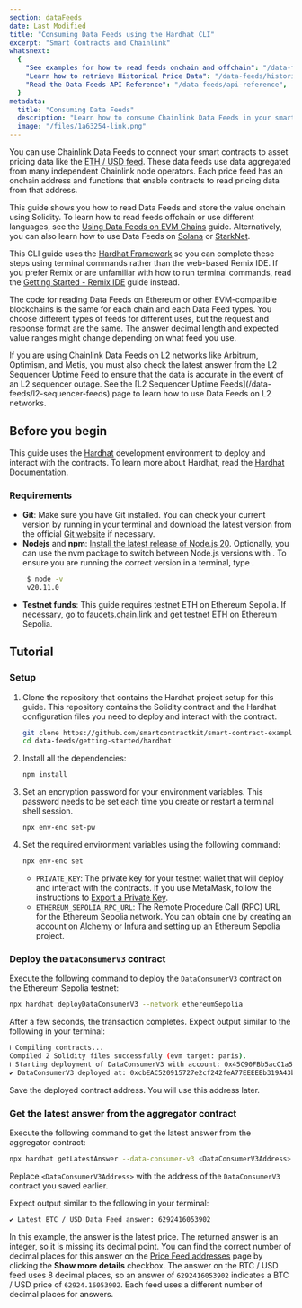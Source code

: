 ```yaml
---
section: dataFeeds
date: Last Modified
title: "Consuming Data Feeds using the Hardhat CLI"
excerpt: "Smart Contracts and Chainlink"
whatsnext:
  {
    "See examples for how to read feeds onchain and offchain": "/data-feeds/using-data-feeds",
    "Learn how to retrieve Historical Price Data": "/data-feeds/historical-data",
    "Read the Data Feeds API Reference": "/data-feeds/api-reference",
  }
metadata:
  title: "Consuming Data Feeds"
  description: "Learn how to consume Chainlink Data Feeds in your smart contracts using the Hardhat CLI."
  image: "/files/1a63254-link.png"
---
```



You can use Chainlink Data Feeds to connect your smart contracts to asset pricing data like the [ETH / USD feed](https://data.chain.link/feeds/ethereum/mainnet/eth-usd). These data feeds use data aggregated from many independent Chainlink node operators. Each price feed has an onchain address and functions that enable contracts to read pricing data from that address.

This guide shows you how to read Data Feeds and store the value onchain using Solidity. To learn how to read feeds offchain or use different languages, see the [Using Data Feeds on EVM Chains](/data-feeds/using-data-feeds) guide. Alternatively, you can also learn how to use Data Feeds on [Solana](/data-feeds/solana) or [StarkNet](/data-feeds/starknet).

This CLI guide uses the [Hardhat Framework](https://hardhat.org/) so you can complete these steps using terminal commands rather than the web-based Remix IDE. If you prefer Remix or are unfamiliar with how to run terminal commands, read the [Getting Started - Remix IDE](/data-feeds/getting-started) guide instead.

The code for reading Data Feeds on Ethereum or other EVM-compatible blockchains is the same for each chain and each Data Feed types. You choose different types of feeds for different uses, but the request and response format are the same. The answer decimal length and expected value ranges might change depending on what feed you use.

<Aside type="caution" title="Using Data Feeds on L2 networks">
  If you are using Chainlink Data Feeds on L2 networks like Arbitrum, Optimism, and Metis, you must also check the
  latest answer from the L2 Sequencer Uptime Feed to ensure that the data is accurate in the event of an L2 sequencer
  outage. See the [L2 Sequencer Uptime Feeds](/data-feeds/l2-sequencer-feeds) page to learn how to use Data Feeds on L2
  networks.
</Aside>

## Before you begin

This guide uses the [Hardhat](https://hardhat.org/) development environment to deploy and interact with the contracts. To learn more about Hardhat, read the [Hardhat Documentation](https://hardhat.org/hardhat-runner/docs/getting-started).

### Requirements

- **Git**: Make sure you have Git installed. You can check your current version by running <CopyText text="git --version" code/> in your terminal and download the latest version from the official [Git website](https://git-scm.com/book/en/v2/Getting-Started-Installing-Git) if necessary.
- **Nodejs** and **npm**: [Install the latest release of Node.js 20](https://nodejs.org/en/download/). Optionally, you can use the nvm package to switch between Node.js versions with <CopyText text="nvm use 20" code/>. To ensure you are running the correct version in a terminal, type <CopyText text="node -v" code/>.
  ```bash
   $ node -v
   v20.11.0
  ```
- **Testnet funds**: This guide requires testnet ETH on Ethereum Sepolia. If necessary, go to [faucets.chain.link](https://faucets.chain.link/sepolia) and get testnet ETH on Ethereum Sepolia.

<DataFeeds section="gettingStartedExamineContract" />

## Tutorial

### Setup

1. Clone the repository that contains the Hardhat project setup for this guide. This repository contains the Solidity contract and the Hardhat configuration files you need to deploy and interact with the contract.

   ```bash
   git clone https://github.com/smartcontractkit/smart-contract-examples.git
   cd data-feeds/getting-started/hardhat
   ```

1. Install all the dependencies:

   ```bash
   npm install
   ```

1. Set an encryption password for your environment variables. This password needs to be set each time you create or restart a terminal shell session.

   ```bash
   npx env-enc set-pw
   ```

1. Set the required environment variables using the following command:

   ```bash
   npx env-enc set
   ```

   - `PRIVATE_KEY`: The private key for your testnet wallet that will deploy and interact with the contracts. If you use MetaMask, follow the instructions to [Export a Private Key](https://support.metamask.io/hc/en-us/articles/360015289632-How-to-export-an-account-s-private-key).
   - `ETHEREUM_SEPOLIA_RPC_URL`: The Remote Procedure Call (RPC) URL for the Ethereum Sepolia network. You can obtain one by creating an account on [Alchemy](https://www.alchemy.com/) or [Infura](https://www.infura.io/) and setting up an Ethereum Sepolia project.

### Deploy the `DataConsumerV3` contract

Execute the following command to deploy the `DataConsumerV3` contract on the Ethereum Sepolia testnet:

```bash
npx hardhat deployDataConsumerV3 --network ethereumSepolia
```

After a few seconds, the transaction completes. Expect output similar to the following in your terminal:

```bash
ℹ Compiling contracts...
Compiled 2 Solidity files successfully (evm target: paris).
ℹ Starting deployment of DataConsumerV3 with account: 0x45C90FBb5acC1a5c156a401B56Fea55e69E7669d
✔ DataConsumerV3 deployed at: 0xcbEAC520915727e2cf242feA77EEEEEb319A43bB on ethereumSepolia
```

Save the deployed contract address. You will use this address later.

### Get the latest answer from the aggregator contract

Execute the following command to get the latest answer from the aggregator contract:

```bash
npx hardhat getLatestAnswer --data-consumer-v3 <DataConsumerV3Address> --network ethereumSepolia
```

Replace `<DataConsumerV3Address>` with the address of the `DataConsumerV3` contract you saved earlier.

Expect output similar to the following in your terminal:

```bash
✔ Latest BTC / USD Data Feed answer: 6292416053902
```

In this example, the answer is the latest price. The returned answer is an integer, so it is missing its decimal point. You can find the correct number of decimal places for this answer on the [Price Feed addresses](/data-feeds/price-feeds/addresses) page by clicking the **Show more details** checkbox. The answer on the BTC / USD feed uses 8 decimal places, so an answer of `6292416053902` indicates a BTC / USD price of `62924.16053902`. Each feed uses a different number of decimal places for answers.
